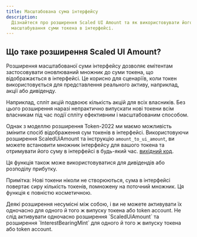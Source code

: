 ```yaml
---
title: Масштабована сума інтерфейсу
description:
  Дізнайтеся про розширення Scaled UI Amount та як використовувати його для
  масштабування суми токена в інтерфейсі.
---
```


## Що таке розширення Scaled UI Amount?

Розширення масштабованої суми інтерфейсу дозволяє емітентам застосовувати
оновлюваний множник до суми токена, що відображається в інтерфейсі. Це корисно
для сценаріїв, коли токен використовується для представлення реального активу,
наприклад, акції або дивіденду.

Наприклад, спліт акцій подвоює кількість акцій для всіх власників. Без цього
розширення наразі непрактично випускати нові токени всім власникам під час події
спліту ефективним і масштабованим способом.

Однак з моделлю розширення Token-2022 ми маємо можливість змінити спосіб
відображення сум токенів в інтерфейсі. Використовуючи розширення ScaledUiAmount
та інструкцію `amount_to_ui_amount`, ви можете встановити множник інтерфейсу для
вашого токена та отримувати його суму в інтерфейсі в будь-який час.
[вихідний код](https://github.com/solana-program/token-2022/tree/main/program/src/extension/scaled_ui_amount).

Ця функція також може використовуватися для дивідендів або розподілу прибутку.

Примітка: Нові токени ніколи не створюються, сума в інтерфейсі повертає сиру
кількість токенів, помножену на поточний множник. Ця функція є повністю
косметичною.

<Callout type="info">
  Деякі розширення несумісні між собою, і ви не можете активувати їх одночасно
  для одного й того ж випуску токена або token account. Не слід активувати
  одночасно розширення `ScaledUiAmount` та розширення `InterestBearingMint` для
  одного й того ж випуску токена або token account.
</Callout>
